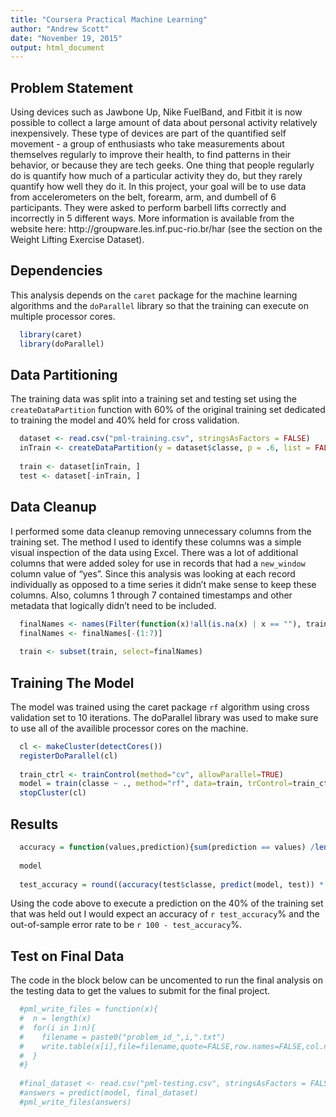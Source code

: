 ```yaml
---
title: "Coursera Practical Machine Learning"
author: "Andrew Scott"
date: "November 19, 2015"
output: html_document
---
```


## Problem Statement
Using devices such as Jawbone Up, Nike FuelBand, and Fitbit it is now possible to collect a large amount of data about personal activity relatively inexpensively. These type of devices are part of the quantified self movement - a group of enthusiasts who take measurements about themselves regularly to improve their health, to find patterns in their behavior, or because they are tech geeks. One thing that people regularly do is quantify how much of a particular activity they do, but they rarely quantify how well they do it. In this project, your goal will be to use data from accelerometers on the belt, forearm, arm, and dumbell of 6 participants. They were asked to perform barbell lifts correctly and incorrectly in 5 different ways. More information is available from the website here: http://groupware.les.inf.puc-rio.br/har (see the section on the Weight Lifting Exercise Dataset). 

## Dependencies

This analysis depends on the `caret` package for the machine learning algorithms and the `doParallel` library so that the training can execute on multiple processor cores.


```r
  library(caret)
  library(doParallel)
```


## Data Partitioning
The training data was split into a training set and testing set using the `createDataPartition` function with 60% of the original training set dedicated to training the model and 40% held for cross validation.

```r

  dataset <- read.csv("pml-training.csv", stringsAsFactors = FALSE)
  inTrain <- createDataPartition(y = dataset$classe, p = .6, list = FALSE)
  
  train <- dataset[inTrain, ]
  test <- dataset[-inTrain, ]
```


## Data Cleanup

I performed some data cleanup removing unnecessary columns from the training set. The method I used to identify these columns was a simple visual 
inspection of the data using Excel. There was a lot of additional columns that were added soley for use in records that had a `new_window` column value
of "yes". Since this analysis was looking at each record individually as opposed to a time series it didn't make sense to keep these columns. Also, columns 1 through 7 contained timestamps and other metadata that logically didn't need to be included.

```r
  finalNames <- names(Filter(function(x)!all(is.na(x) | x == ""), train[train$new_window == "no",]))
  finalNames <- finalNames[-(1:7)]
  
  train <- subset(train, select=finalNames)
```

## Training The Model

The model was trained using the caret package `rf` algorithm using cross validation set to 10 iterations. The doParallel library was used to make sure to use all of the availible processor cores on the machine. 

```r
  cl <- makeCluster(detectCores())
  registerDoParallel(cl)
  
  train_ctrl <- trainControl(method="cv", allowParallel=TRUE)
  model = train(classe ~ ., method="rf", data=train, trControl=train_ctrl)
  stopCluster(cl)
```


## Results
```r
  accuracy = function(values,prediction){sum(prediction == values) /length(values)}
  
  model
  
  test_accuracy = round((accuracy(test$classe, predict(model, test)) * 100), 2)
```

Using the code above to execute a prediction on the 40% of the training set that was held out I would expect an accuracy of `r test_accuracy`% and the out-of-sample error rate to be  `r 100 - test_accuracy`%.

## Test on Final Data
The code in the block below can be uncomented to run the final analysis on the testing data to get the values to submit for the final project.

```r
  #pml_write_files = function(x){
  #  n = length(x)
  #  for(i in 1:n){
  #    filename = paste0("problem_id_",i,".txt")
  #    write.table(x[i],file=filename,quote=FALSE,row.names=FALSE,col.names=FALSE)
  #  }
  #}
  
  #final_dataset <- read.csv("pml-testing.csv", stringsAsFactors = FALSE)
  #answers = predict(model, final_dataset)
  #pml_write_files(answers)
```
